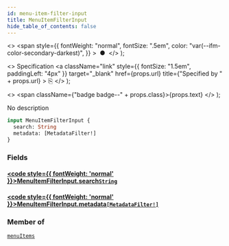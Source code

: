 ```yaml
---
id: menu-item-filter-input
title: MenuItemFilterInput
hide_table_of_contents: false
---
```


  <>
    <span
      style={{
        fontWeight: "normal",
        fontSize: ".5em",
        color: "var(--ifm-color-secondary-darkest)",
      }}
    >
      &nbsp;●&nbsp;
    </span>
  </>
);

  <>
    Specification
    <a
      className="link"
      style={{ fontSize: "1.5em", paddingLeft: "4px" }}
      target="\_blank"
      href={props.url}
      title={"Specified by " + props.url}
    >
      ⎘
    </a>
  </>
);

  <>
    <span className={"badge badge--" + props.class}>{props.text}</span>
  </>
);

No description

```graphql
input MenuItemFilterInput {
  search: String
  metadata: [MetadataFilter!]
}
```

### Fields

#### [<code style={{ fontWeight: 'normal' }}>MenuItemFilterInput.<b>search</b></code>](#)<Bullet />[`String`](../../api-reference/miscellaneous/scalars/string) <Badge class="secondary" text="scalar"/> <Badge class="secondary" text="miscellaneous"/>

>

#### [<code style={{ fontWeight: 'normal' }}>MenuItemFilterInput.<b>metadata</b></code>](#)<Bullet />[`[MetadataFilter!]`](../../api-reference/miscellaneous/inputs/metadata-filter) <Badge class="secondary" text="list"/> <Badge class="secondary" text="input"/> <Badge class="secondary" text="miscellaneous"/>

>

### Member of

[`menuItems`](../../api-reference/miscellaneous/queries/menu-items) <Badge class="secondary" text="query"/>
